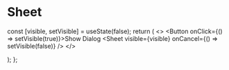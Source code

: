 

<Meta of={SheetStories} />

# Sheet

  const [visible, setVisible] = useState(false);
  return (
    <>
      <Button onClick={() => setVisible(true)}>Show Dialog</Button>
      <Sheet
        visible={visible}
        onCancel={() => setVisible(false)}
      />
    </>

);
};

<ShowSheet />
